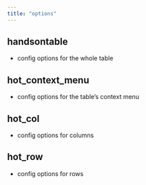 ```yaml
---
title: "options"
---
```


## handsontable

- config options for the whole table

## hot_context_menu

- config options for the table's context menu

## hot_col

- config options for columns

## hot_row

- config options for rows
